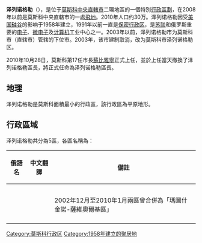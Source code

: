 {{noteTA
|1=zh-hans:泽列诺格勒;zh-hant:綠城;
}}
{{expand|time=2008-02-18}}
{{Unreferenced |time=2011-03-31T17:17:35+00:00 }}
{{DivOfCityInfo
|CityName=莫斯科
|DivName=泽列诺格勒
|SealImage=[[File:Flag_of_Zelenograd_(Moscow).svg|230px]]|
SealInfo=泽列诺格勒區旗
|OldName =
|Longitude =37°12'
|Latitude =55°60'
|AreaTotal =37.2
|HouseholdTotal=
|PopTotal =218'839
|YearMonth=2010年
|LowerDivisions =5區
|Head ={{lang|ru|Анатолий Николаевич Смирнов}}
|Website =http://www.zelao.mos.ru/
|PostalCode =125000
|Neighbors =[[北行政區_(莫斯科)|北行政區]]
|MapLocation =Msk zelao.svg
|MapWidth=250px
}}

'''泽列诺格勒'''（{{lang-rus|Зеленогра́дский администрати́вный о́круг|Zelenogradaky administrativny okrug}}），是位于[[莫斯科中央直轄市|莫斯科中央直轄市]]二環地區的一個特別[[莫斯科行政分區|行政區劃]]，在2008年以前是莫斯科中央直轄市的一處[[飛地|飛地]]。2010年人口约30万。泽列诺格勒因受[[美国|美国]][[硅谷|硅谷]]的影响于1958年建立，1991年以前一直是[[保密行政区|保密行政区]]，是[[苏联|苏联]]和俄罗斯重要的[[电子|电子]]、[[微电子|微电子]]及[[计算机|计算机]]工业中心之一。2003年以前，泽列诺格勒市为莫斯科市（直辖市）管辖的下位市。2003年，该市建制取消，改为莫斯科市泽列诺格勒区。

2010年10月28日，莫斯科第17任市長[[謝爾蓋·謝苗諾維奇·蘇比雅寧|蘇比雅寧]]正式上任，並於上任當天撤換了泽列诺格勒區長，將{{lang|ru|Анатолий Николаевич Смирнов}}正式任命為泽列诺格勒區長。

== 地理 ==
泽列诺格勒是莫斯科面積最小的行政區，該行政區為平原地形。

== 行政區域 ==
泽列诺格勒共分為5區，各區名稱為：
{|class="wikitable"
!俄語名!!中文翻譯!!備註
|-
|{{lang|ru|Крюково}}||{{tsl|ru|Крюково|克留科沃區}} ||
|-
|{{nowrap|{{lang|ru|Старое Крюково}}}}||{{nowrap|{{tsl|ru|Старое Крюково|舊克留科沃區}}}}||
|-
|{{lang|ru|Матушкино}}||{{tsl|ru|Матушкино|瑪圖什金諾區}}
|rowspan=2|2002年12月至2010年1月兩區曾合併為「瑪圖什金諾-薩維奧爾基區」
|-
|{{lang|ru|Савёлки}}||{{tsl|ru|Савёлки|薩維奧爾基區}}
|-
|{{lang|ru|илино}}||{{tsl|ru|Силино|錫林諾區}}||
|}

{{莫斯科行政分區}}

{{Authority control}}
[[Category:莫斯科行政区|Category:莫斯科行政区]]
[[Category:1958年建立的聚居地|Category:1958年建立的聚居地]]